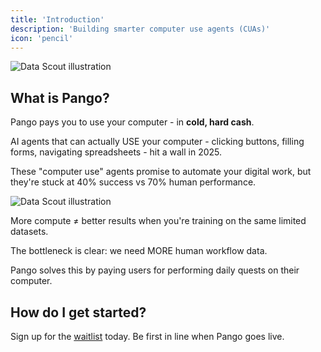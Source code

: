 ```yaml
---
title: 'Introduction'
description: 'Building smarter computer use agents (CUAs)'
icon: 'pencil'
---
```


<img src='/images/pango-1.png' alt='Data Scout illustration' />

## What is Pango?

Pango pays you to use your computer - in **cold, hard cash**.

AI agents that can actually USE your computer - clicking buttons, filling forms, navigating spreadsheets - hit a wall in 2025.

These "computer use" agents promise to automate your digital work, but they're stuck at 40% success vs 70% human performance.

<img src='/images/pango-2.png' alt='Data Scout illustration' />

More compute ≠ better results when you're training on the same limited datasets.

The bottleneck is clear: we need MORE human workflow data.

Pango solves this by paying users for performing daily quests on their computer.

## How do I get started?

Sign up for the [waitlist](https://www.pango.so/) today. Be first in line when Pango goes live.
